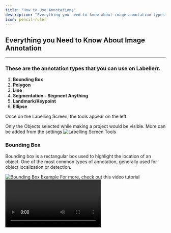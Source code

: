 ```yaml
---
title: "How to Use Annotations"
description: "Everything you need to know about image annotation types in Labellerr, including Bounding Box, Polygon, Line, Segmentation, Landmark/Keypoint, and Ellipse."
icon: pencil-ruler
---
```


## Everything you Need to Know About Image Annotation

---

### These are the annotation types that you can use on Labellerr.

1.  **Bounding Box**
2.  **Polygon**
3.  **Line**
4.  **Segmentation - Segment Anything**
5.  **Landmark/Keypoint**
6.  **Ellipse**

Once on the Labelling Screen, the tools appear on the left.

<Info>
Only the Objects selected while making a project would be visible. More can be added from the settings
</Info>

<Frame>
  <img src="https://d24lr4zqs1tgqh.cloudfront.net/cfaa92f4-0b79-4638-ad11-c1cc7e706407.jpg" alt="Labelling Screen Tools" />
</Frame>

### Bounding Box

Bounding box is a rectangular box used to highlight the location of an object. One of the most common types of annotation, generally used for object localization or detection.

<Frame>
  <img src="https://d24lr4zqs1tgqh.cloudfront.net/215436f3-9513-40a5-8cd5-438c632ab5f4.jpg" alt="Bounding Box Example" />
</Frame>

<Tip>
For more, check out this video tutorial
</Tip>

<Video url="https://player.vimeo.com/video/1103061230" />

### Polygon

Polygon annotation is **a computer vision technique that outlines objects by connecting a series of points to form a polygon**. This accurately captures the true shape and boundaries of objects, making it ideal for handling complex or irregular shapes.

<Frame>
  <img src="https://d24lr4zqs1tgqh.cloudfront.net/b883c2d6-adb4-4dd4-9b78-935212980e5e.jpg" alt="Polygon Annotation Example" />
</Frame>

<Tip>
For more, check out this video tutorial
</Tip>

<Video url="https://player.vimeo.com/video/1103062654" />

#### Drag Polygon

User can drag the cursor to draw the pixel perfect annotation on an object. Press ‘Shift’ key and then drag the cursor towards the boundaries of an object.

<Frame>
  <img src="https://d24lr4zqs1tgqh.cloudfront.net/9787196e-998f-4d24-b35c-eb22b92e0469.jpg" alt="Drag Polygon" />
</Frame>

<Tip>
Press ‘N’ to close the polygon or simply drag the cursor to starting point.
</Tip>

### Line

Line annotation is mainly used to create lines across the image. Its basic use is road detection in self-driving vehicles.

<Frame>
  <img src="https://d24lr4zqs1tgqh.cloudfront.net/a793a6c4-537b-4658-acaa-9db1895bd6d9.jpg" alt="Line Annotation Example" />
</Frame>

### Segmentation - Segment Anything

Segmentation enables pixel-wise annotation. All the pixels highlighted are assigned to a particular class. This type of annotation is best for environments with complex structures, e.g., Self-driving vehicle AI. SAM is **a new AI model from Meta AI that can "cut out" any object, in any image, with a single click.**

<Frame>
  <img src="https://d24lr4zqs1tgqh.cloudfront.net/403a7f10-8a41-4167-bfca-3d519882ce94.jpg" alt="Segmentation Example" />
</Frame>

<Tip>
For more, check out this video tutorial
</Tip>

<Video url="https://player.vimeo.com/video/1103062624" />

### Landmark/Keypoint

Landmark and Key-point annotation is used in shape variation and small object detection. It works by creating dots across an image, usually used for the detection of facial features, gestures, emotions, poses and body part distinction.

<Frame>
  <img src="https://d24lr4zqs1tgqh.cloudfront.net/2fb5cdca-00b4-4dac-a443-3de8e6d9b52c.jpg" alt="Landmark/Keypoint Example" />
</Frame>

### Ellipse

The **Ellipse annotation** is useful for the annotation of circular objects.

<Frame>
  <img src="https://d24lr4zqs1tgqh.cloudfront.net/ce71eb8c-efa1-41be-af42-b4d632e41da0.jpg" alt="Ellipse Example" />
</Frame>

To predict the description/brief/keywords about the image using Generative AI, visit the [Image Captioning Using Generative AI](/features/image-captioning) guide.

<Note>
For further assistance contact [support@tensormatics.com](mailto:support@tensormatics.com)
</Note>
